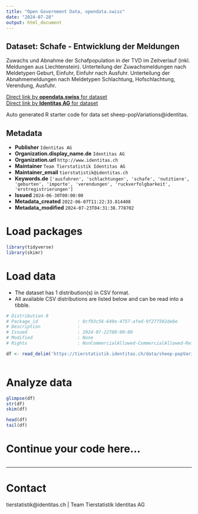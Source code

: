 ```yaml
---
title: "Open Government Data, opendata.swiss"
date: "2024-07-28"
output: html_document
---
```


## Dataset: Schafe - Entwicklung der Meldungen

Zuwachs und Abnahme der Schafpopulation in der TVD im Zeitverlauf (inkl. Meldungen aus Liechtenstein). Unterteilung der Zuwachsmeldungen nach Meldetypen Geburt, Einfuhr, Einfuhr nach Ausfuhr. Unterteilung der Abnahmemeldungen nach Meldetypen Schlachtung, Hofschlachtung, Verendung, Ausfuhr.

[Direct link by **opendata.swiss** for dataset](https://opendata.swiss/de/dataset/schafe-entwicklung-der-meldungen)<br>
[Direct link by **Identitas AG** for dataset](https://tierstatistik.identitas.ch/)

Auto generated R starter code for data set sheep-popVariations@identitas.

## Metadata

- **Publisher** `Identitas AG`
- **Organization.display_name.de** `Identitas AG`
- **Organization.url** `http://www.identitas.ch`
- **Maintainer** `Team Tierstatistik Identitas AG`
- **Maintainer_email** `tierstatistik@identitas.ch`
- **Keywords.de** `['ausfuhren', 'schlachtungen', 'schafe', 'nutztiere', 'geburten', 'importe', 'verendungen', 'ruckverfolgbarkeit', 'erstregistrierungen']`
- **Issued** `2024-06-30T00:00:00`
- **Metadata_created** `2022-06-07T11:22:33.814408`
- **Metadata_modified** `2024-07-23T04:31:38.778702`


# Load packages

```r

library(tidyverse)
library(skimr)

```

# Load data

-   The dataset has 1 distribution(s) in CSV format.
-   All available CSV distributions are listed below and can be read into a tibble.

```r

# Distribution 0
# Package_id               : 0cf93c56-649e-4757-afed-9f277592debe
# Description              : 
# Issued                   : 2024-07-22T00:00:00
# Modified                 : None
# Rights                   : NonCommercialAllowed-CommercialAllowed-ReferenceRequired

df <- read_delim('https://tierstatistik.identitas.ch/data/sheep-popVariations.csv')



```

# Analyze data

```r

glimpse(df)
str(df)
skim(df)

head(df)
tail(df)

```

# Continue your code here...

```r

```

------------------------------------------------------------------------

# Contact

tierstatistik@identitas.ch | Team Tierstatistik Identitas AG
